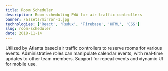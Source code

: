 ```yaml
---
title: Room Scheduler
description: Room scheduling PWA for air traffic controllers
banner: /assets/mirror-1.jpg
technologies: ['React', 'Redux', 'Firebase', 'HTML', 'CSS']
slug: room-scheduler
date: 2018-11-14
---
```


Utilized by Atlanta based air traffic controllers to reserve rooms for various
events. Administrative roles can manipulate calendar events, with real-time
updates to other team members. Support for repeat events and dynamic UI for
mobile use.
